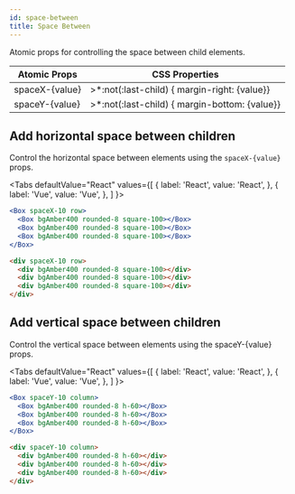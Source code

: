 ```yaml
---
id: space-between
title: Space Between
---
```



Atomic props for controlling the space between child elements.

| Atomic Props   | CSS Properties                                 |
| -------------- | ---------------------------------------------- |
| spaceX-{value} | >\*:not(:last-child) { margin-right: {value}}  |
| spaceY-{value} | >\*:not(:last-child) { margin-bottom: {value}} |

## Add horizontal space between children

Control the horizontal space between elements using the `spaceX-{value}` props.

<Tabs
defaultValue="React"
values={[
{ label: 'React', value: 'React', },
{ label: 'Vue', value: 'Vue', },
]
}>
<TabItem value="React">

```jsx live
<Box spaceX-10 row>
  <Box bgAmber400 rounded-8 square-100></Box>
  <Box bgAmber400 rounded-8 square-100></Box>
  <Box bgAmber400 rounded-8 square-100></Box>
</Box>
```

</TabItem>
<TabItem value="Vue">

```html
<div spaceX-10 row>
  <div bgAmber400 rounded-8 square-100></div>
  <div bgAmber400 rounded-8 square-100></div>
  <div bgAmber400 rounded-8 square-100></div>
</div>
```

</TabItem>
</Tabs>

## Add vertical space between children

Control the vertical space between elements using the spaceY-{value} props.

<Tabs
defaultValue="React"
values={[
{ label: 'React', value: 'React', },
{ label: 'Vue', value: 'Vue', },
]
}>
<TabItem value="React">

```jsx live
<Box spaceY-10 column>
  <Box bgAmber400 rounded-8 h-60></Box>
  <Box bgAmber400 rounded-8 h-60></Box>
  <Box bgAmber400 rounded-8 h-60></Box>
</Box>
```

</TabItem>
<TabItem value="Vue">

```html
<div spaceY-10 column>
  <div bgAmber400 rounded-8 h-60></div>
  <div bgAmber400 rounded-8 h-60></div>
  <div bgAmber400 rounded-8 h-60></div>
</div>
```

</TabItem>
</Tabs>
